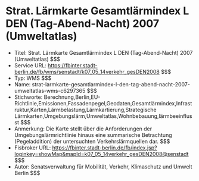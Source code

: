 # Strat. Lärmkarte Gesamtlärmindex L DEN (Tag-Abend-Nacht) 2007 (Umweltatlas)
- Titel: Strat. Lärmkarte Gesamtlärmindex L DEN (Tag-Abend-Nacht) 2007 (Umweltatlas) $$$
- Service URL: https://fbinter.stadt-berlin.de/fb/wms/senstadt/k07_05_14verkehr_gesDEN2008 $$$
- Typ: WMS $$$
- Name: strat-larmkarte-gesamtlarmindex-l-den-tag-abend-nacht-2007-umweltatlas-wms-c6297365 $$$
- Stichworte: Berechnung,Berlin,EU-Richtlinie,Emissionen,Fassadenpegel,Geodaten,Gesamtlärmindex,Infrastruktur,Karten,Lärmbelastung,Lärmkartierung,Strategische Lärmkarten,Umgebungslärm,Umweltatlas,Wohnbebauung,lärmbeeinflusst $$$
- Anmerkung: Die Karte stellt über die Anforderungen der Umgebungslärmrichtlinie hinaus eine summarische Betrachtung (Pegeladdition) der untersuchten Verkehrslärmquellen dar. $$$
- Fisbroker URL: https://fbinter.stadt-berlin.de/fb/index.jsp?loginkey=showMap&mapId=k07_05_14verkehr_gesDEN2008@senstadt $$$
- Autor: Senatsverwaltung für Mobilität, Verkehr, Klimaschutz und Umwelt Berlin $$$
